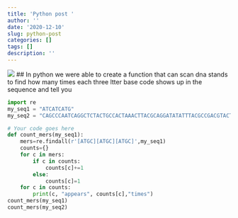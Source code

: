 ```yaml
---
title: 'Python post '
author: ''
date: '2020-12-10'
slug: python-post
categories: []
tags: []
description: ''
---
```

![](/post/2020-12-10-python-post_files/imagedna.jpeg)
## In python we were able to create a function that can scan dna stands to find how many times each three ltter base code shows up in the sequence and tell you

```python
import re
my_seq1 = "ATCATCATG"
my_seq2 = "CAGCCCAATCAGGCTCTACTGCCACTAAACTTACGCAGGATATATTTACGCCGACGTACT"

# Your code goes here
def count_mers(my_seq1):
    mers=re.findall(r'[ATGC][ATGC][ATGC]',my_seq1)
    counts={}
    for c in mers:
        if c in counts:
            counts[c]+=1
        else:
            counts[c]=1
    for c in counts:
        print(c, "appears", counts[c],"times")
count_mers(my_seq1)
count_mers(my_seq2)
```